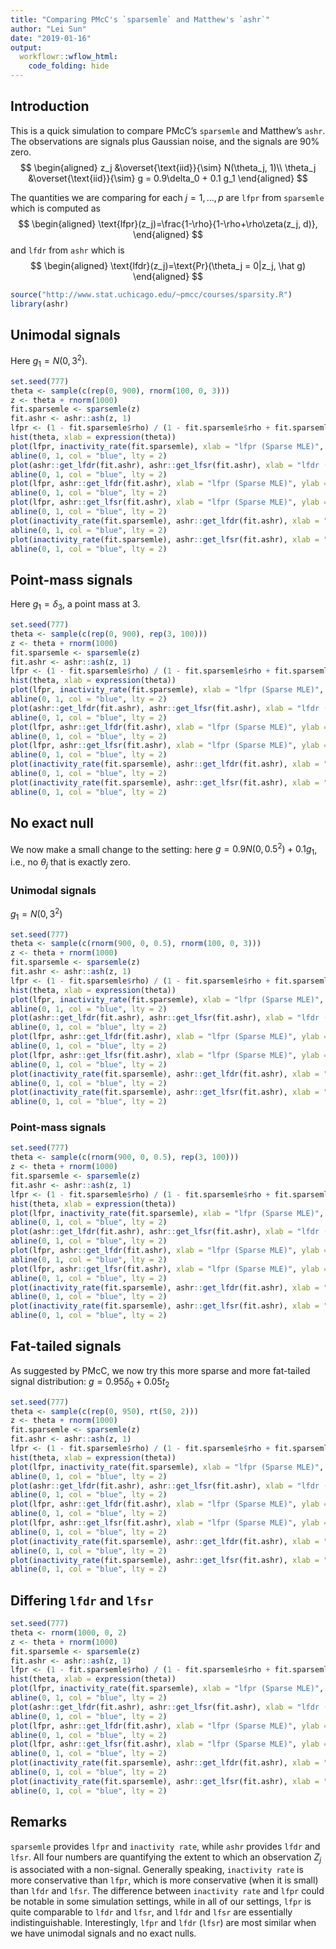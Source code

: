 ```yaml
---
title: "Comparing PMcC's `sparsemle` and Matthew's `ashr`"
author: "Lei Sun"
date: "2019-01-16"
output:
  workflowr::wflow_html:
    code_folding: hide
---
```


## Introduction

This is a quick simulation to compare PMcC's `sparsemle` and Matthew's `ashr`. The observations are signals plus Gaussian noise, and the signals are 90\% zero.
$$
\begin{aligned}
z_j &\overset{\text{iid}}{\sim} N(\theta_j, 1)\\
\theta_j &\overset{\text{iid}}{\sim} g = 0.9\delta_0 + 0.1 g_1
\end{aligned}
$$

The quantities we are comparing for each $j = 1, \ldots, p$ are `lfpr` from `sparsemle` which is computed as
$$
\begin{aligned}
\text{lfpr}(z_j)=\frac{1-\rho}{1-\rho+\rho\zeta(z_j, d)},
\end{aligned}
$$
and `lfdr` from `ashr` which is
$$
\begin{aligned}
\text{lfdr}(z_j)=\text{Pr}(\theta_j = 0|z_j, \hat g)
\end{aligned}
$$

```r
source("http://www.stat.uchicago.edu/~pmcc/courses/sparsity.R")
library(ashr)
```

## Unimodal signals

Here $g_1 = N(0, 3^2)$.

```r
set.seed(777)
theta <- sample(c(rep(0, 900), rnorm(100, 0, 3)))
z <- theta + rnorm(1000)
fit.sparsemle <- sparsemle(z)
fit.ashr <- ashr::ash(z, 1)
lfpr <- (1 - fit.sparsemle$rho) / (1 - fit.sparsemle$rho + fit.sparsemle$rho * zeta_ip(z))
hist(theta, xlab = expression(theta))
plot(lfpr, inactivity_rate(fit.sparsemle), xlab = "lfpr (Sparse MLE)", ylab = "inactivity rate (Sparse MLE)", main = "lfpr vs inactivity rate")
abline(0, 1, col = "blue", lty = 2)
plot(ashr::get_lfdr(fit.ashr), ashr::get_lfsr(fit.ashr), xlab = "lfdr (ashr)", ylab = "lfsr (ashr)", main = "lfdr vs lfsr")
abline(0, 1, col = "blue", lty = 2)
plot(lfpr, ashr::get_lfdr(fit.ashr), xlab = "lfpr (Sparse MLE)", ylab = "lfdr (ashr)", main = "lfpr vs lfdr")
abline(0, 1, col = "blue", lty = 2)
plot(lfpr, ashr::get_lfsr(fit.ashr), xlab = "lfpr (Sparse MLE)", ylab = "lfsr (ashr)", main = "lfpr vs lfsr")
abline(0, 1, col = "blue", lty = 2)
plot(inactivity_rate(fit.sparsemle), ashr::get_lfdr(fit.ashr), xlab = "inactivity rate (Sparse MLE)", ylab = "lfdr (ashr)", main = "inactivity rate vs lfdr")
abline(0, 1, col = "blue", lty = 2)
plot(inactivity_rate(fit.sparsemle), ashr::get_lfsr(fit.ashr), xlab = "inactivity rate (Sparse MLE)", ylab = "lfsr (ashr)", main = "inactivity rate vs lfsr")
abline(0, 1, col = "blue", lty = 2)
```

## Point-mass signals

Here $g_1 = \delta_3$, a point mass at $3$.

```r
set.seed(777)
theta <- sample(c(rep(0, 900), rep(3, 100)))
z <- theta + rnorm(1000)
fit.sparsemle <- sparsemle(z)
fit.ashr <- ashr::ash(z, 1)
lfpr <- (1 - fit.sparsemle$rho) / (1 - fit.sparsemle$rho + fit.sparsemle$rho * zeta_ip(z))
hist(theta, xlab = expression(theta))
plot(lfpr, inactivity_rate(fit.sparsemle), xlab = "lfpr (Sparse MLE)", ylab = "inactivity rate (Sparse MLE)", main = "lfpr vs inactivity rate")
abline(0, 1, col = "blue", lty = 2)
plot(ashr::get_lfdr(fit.ashr), ashr::get_lfsr(fit.ashr), xlab = "lfdr (ashr)", ylab = "lfsr (ashr)", main = "lfdr vs lfsr")
abline(0, 1, col = "blue", lty = 2)
plot(lfpr, ashr::get_lfdr(fit.ashr), xlab = "lfpr (Sparse MLE)", ylab = "lfdr (ashr)", main = "lfpr vs lfdr")
abline(0, 1, col = "blue", lty = 2)
plot(lfpr, ashr::get_lfsr(fit.ashr), xlab = "lfpr (Sparse MLE)", ylab = "lfsr (ashr)", main = "lfpr vs lfsr")
abline(0, 1, col = "blue", lty = 2)
plot(inactivity_rate(fit.sparsemle), ashr::get_lfdr(fit.ashr), xlab = "inactivity rate (Sparse MLE)", ylab = "lfdr (ashr)", main = "inactivity rate vs lfdr")
abline(0, 1, col = "blue", lty = 2)
plot(inactivity_rate(fit.sparsemle), ashr::get_lfsr(fit.ashr), xlab = "inactivity rate (Sparse MLE)", ylab = "lfsr (ashr)", main = "inactivity rate vs lfsr")
abline(0, 1, col = "blue", lty = 2)
```

## No exact null

We now make a small change to the setting: here $g = 0.9N(0, 0.5^2) + 0.1g_1$, i.e., no $\theta_j$ that is exactly zero.

### Unimodal signals

$g_1 = N(0, 3^2)$

```r
set.seed(777)
theta <- sample(c(rnorm(900, 0, 0.5), rnorm(100, 0, 3)))
z <- theta + rnorm(1000)
fit.sparsemle <- sparsemle(z)
fit.ashr <- ashr::ash(z, 1)
lfpr <- (1 - fit.sparsemle$rho) / (1 - fit.sparsemle$rho + fit.sparsemle$rho * zeta_ip(z))
hist(theta, xlab = expression(theta))
plot(lfpr, inactivity_rate(fit.sparsemle), xlab = "lfpr (Sparse MLE)", ylab = "inactivity rate (Sparse MLE)", main = "lfpr vs inactivity rate")
abline(0, 1, col = "blue", lty = 2)
plot(ashr::get_lfdr(fit.ashr), ashr::get_lfsr(fit.ashr), xlab = "lfdr (ashr)", ylab = "lfsr (ashr)", main = "lfdr vs lfsr")
abline(0, 1, col = "blue", lty = 2)
plot(lfpr, ashr::get_lfdr(fit.ashr), xlab = "lfpr (Sparse MLE)", ylab = "lfdr (ashr)", main = "lfpr vs lfdr")
abline(0, 1, col = "blue", lty = 2)
plot(lfpr, ashr::get_lfsr(fit.ashr), xlab = "lfpr (Sparse MLE)", ylab = "lfsr (ashr)", main = "lfpr vs lfsr")
abline(0, 1, col = "blue", lty = 2)
plot(inactivity_rate(fit.sparsemle), ashr::get_lfdr(fit.ashr), xlab = "inactivity rate (Sparse MLE)", ylab = "lfdr (ashr)", main = "inactivity rate vs lfdr")
abline(0, 1, col = "blue", lty = 2)
plot(inactivity_rate(fit.sparsemle), ashr::get_lfsr(fit.ashr), xlab = "inactivity rate (Sparse MLE)", ylab = "lfsr (ashr)", main = "inactivity rate vs lfsr")
abline(0, 1, col = "blue", lty = 2)
```

### Point-mass signals

```r
set.seed(777)
theta <- sample(c(rnorm(900, 0, 0.5), rep(3, 100)))
z <- theta + rnorm(1000)
fit.sparsemle <- sparsemle(z)
fit.ashr <- ashr::ash(z, 1)
lfpr <- (1 - fit.sparsemle$rho) / (1 - fit.sparsemle$rho + fit.sparsemle$rho * zeta_ip(z))
hist(theta, xlab = expression(theta))
plot(lfpr, inactivity_rate(fit.sparsemle), xlab = "lfpr (Sparse MLE)", ylab = "inactivity rate (Sparse MLE)", main = "lfpr vs inactivity rate")
abline(0, 1, col = "blue", lty = 2)
plot(ashr::get_lfdr(fit.ashr), ashr::get_lfsr(fit.ashr), xlab = "lfdr (ashr)", ylab = "lfsr (ashr)", main = "lfdr vs lfsr")
abline(0, 1, col = "blue", lty = 2)
plot(lfpr, ashr::get_lfdr(fit.ashr), xlab = "lfpr (Sparse MLE)", ylab = "lfdr (ashr)", main = "lfpr vs lfdr")
abline(0, 1, col = "blue", lty = 2)
plot(lfpr, ashr::get_lfsr(fit.ashr), xlab = "lfpr (Sparse MLE)", ylab = "lfsr (ashr)", main = "lfpr vs lfsr")
abline(0, 1, col = "blue", lty = 2)
plot(inactivity_rate(fit.sparsemle), ashr::get_lfdr(fit.ashr), xlab = "inactivity rate (Sparse MLE)", ylab = "lfdr (ashr)", main = "inactivity rate vs lfdr")
abline(0, 1, col = "blue", lty = 2)
plot(inactivity_rate(fit.sparsemle), ashr::get_lfsr(fit.ashr), xlab = "inactivity rate (Sparse MLE)", ylab = "lfsr (ashr)", main = "inactivity rate vs lfsr")
abline(0, 1, col = "blue", lty = 2)
```

## Fat-tailed signals

As suggested by PMcC, we now try this more sparse and more fat-tailed signal distribution:
$g = 0.95\delta_0 + 0.05 t_2$

```r
set.seed(777)
theta <- sample(c(rep(0, 950), rt(50, 2)))
z <- theta + rnorm(1000)
fit.sparsemle <- sparsemle(z)
fit.ashr <- ashr::ash(z, 1)
lfpr <- (1 - fit.sparsemle$rho) / (1 - fit.sparsemle$rho + fit.sparsemle$rho * zeta_ip(z))
hist(theta, xlab = expression(theta))
plot(lfpr, inactivity_rate(fit.sparsemle), xlab = "lfpr (Sparse MLE)", ylab = "inactivity rate (Sparse MLE)", main = "lfpr vs inactivity rate")
abline(0, 1, col = "blue", lty = 2)
plot(ashr::get_lfdr(fit.ashr), ashr::get_lfsr(fit.ashr), xlab = "lfdr (ashr)", ylab = "lfsr (ashr)", main = "lfdr vs lfsr")
abline(0, 1, col = "blue", lty = 2)
plot(lfpr, ashr::get_lfdr(fit.ashr), xlab = "lfpr (Sparse MLE)", ylab = "lfdr (ashr)", main = "lfpr vs lfdr")
abline(0, 1, col = "blue", lty = 2)
plot(lfpr, ashr::get_lfsr(fit.ashr), xlab = "lfpr (Sparse MLE)", ylab = "lfsr (ashr)", main = "lfpr vs lfsr")
abline(0, 1, col = "blue", lty = 2)
plot(inactivity_rate(fit.sparsemle), ashr::get_lfdr(fit.ashr), xlab = "inactivity rate (Sparse MLE)", ylab = "lfdr (ashr)", main = "inactivity rate vs lfdr")
abline(0, 1, col = "blue", lty = 2)
plot(inactivity_rate(fit.sparsemle), ashr::get_lfsr(fit.ashr), xlab = "inactivity rate (Sparse MLE)", ylab = "lfsr (ashr)", main = "inactivity rate vs lfsr")
abline(0, 1, col = "blue", lty = 2)
```

## Differing `lfdr` and `lfsr`

```r
set.seed(777)
theta <- rnorm(1000, 0, 2)
z <- theta + rnorm(1000)
fit.sparsemle <- sparsemle(z)
fit.ashr <- ashr::ash(z, 1)
lfpr <- (1 - fit.sparsemle$rho) / (1 - fit.sparsemle$rho + fit.sparsemle$rho * zeta_ip(z))
hist(theta, xlab = expression(theta))
plot(lfpr, inactivity_rate(fit.sparsemle), xlab = "lfpr (Sparse MLE)", ylab = "inactivity rate (Sparse MLE)", main = "lfpr vs inactivity rate")
abline(0, 1, col = "blue", lty = 2)
plot(ashr::get_lfdr(fit.ashr), ashr::get_lfsr(fit.ashr), xlab = "lfdr (ashr)", ylab = "lfsr (ashr)", main = "lfdr vs lfsr")
abline(0, 1, col = "blue", lty = 2)
plot(lfpr, ashr::get_lfdr(fit.ashr), xlab = "lfpr (Sparse MLE)", ylab = "lfdr (ashr)", main = "lfpr vs lfdr", xlim = c(0, 1), ylim = c(0, 1))
abline(0, 1, col = "blue", lty = 2)
plot(lfpr, ashr::get_lfsr(fit.ashr), xlab = "lfpr (Sparse MLE)", ylab = "lfsr (ashr)", main = "lfpr vs lfsr", xlim = c(0, 1), ylim = c(0, 1))
abline(0, 1, col = "blue", lty = 2)
plot(inactivity_rate(fit.sparsemle), ashr::get_lfdr(fit.ashr), xlab = "inactivity rate (Sparse MLE)", ylab = "lfdr (ashr)", main = "inactivity rate vs lfdr")
abline(0, 1, col = "blue", lty = 2)
plot(inactivity_rate(fit.sparsemle), ashr::get_lfsr(fit.ashr), xlab = "inactivity rate (Sparse MLE)", ylab = "lfsr (ashr)", main = "inactivity rate vs lfsr")
abline(0, 1, col = "blue", lty = 2)
```

## Remarks

`sparsemle` provides `lfpr` and `inactivity rate`, while `ashr` provides `lfdr` and `lfsr`. All four numbers are quantifying the extent to which an observation $Z_j$ is associated with a non-signal. Generally speaking, `inactivity rate` is more conservative than `lfpr`, which is more conservative (when it is small) than `lfdr` and `lfsr`. The difference between `inactivity rate` and `lfpr` could be notable in some simulation settings, while in all of our settings, `lfpr` is quite comparable to `lfdr` and `lfsr`, and `lfdr` and `lfsr` are essentially indistinguishable. Interestingly, `lfpr` and `lfdr` (`lfsr`) are most similar when we have unimodal signals and no exact nulls.
